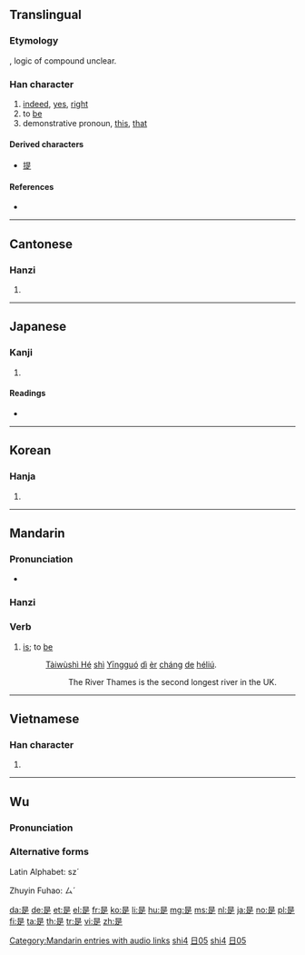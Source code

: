 {{also|昰}}
{{also|shi}}
==Translingual==
{{stroke order|strokes=9}}
{{stroke order|type=animate}}

===Etymology===
{{Han compound|曰|正|ls=ic}}, logic of compound unclear.

===Han character===
{{Han char|rn=72|rad=日|as=05|sn=9|four=6080<sub>1</sub>|canj=日一卜人 (AMYO)|ids=⿱[[曰]][[正]]}}

# [[indeed]], [[yes]], [[right]]
# to [[be]]
# demonstrative pronoun, [[this]], [[that]]

====Derived characters====
* [[提]]

====References====
* {{Han ref|kx=0493.260|dkj=13859|dj=0858.060|hdz=21497.050|uh=662F|ud=26159|bh=AC4F|bd=44111}}

----

==Cantonese==

===Hanzi===
{{yue-hanzi|jyut=si6|y=si6}}

# {{defn|lang=yue|sort=日05}}

----

==Japanese==

===Kanji===
{{ja-kanji|grade=c|rs=日05}}

# {{defn|lang=ja|sort=日05}}

====Readings====
* {{ja-readings|on=[[ぜ]] (ze), [[し]] (shi)|kun=[[これ]] (kore), [[この]] (kono), [[ここ]] (koko)}}

----

==Korean==

===Hanja===
{{ko-hanja|hangeul=시|eumhun=바를|rv=si|mr=si|y=si}}

# {{defn|lang=ko|sort=日05}}

----

==Mandarin==

===Pronunciation===
* {{audio|zh-shì.ogg|audio}}

===Hanzi===
{{cmn-hanzi|pin=[[shì]] ([[shi4]])|wg=shih<sup>4</sup>}}

===Verb===
{{cmn-verb|ts|pin=shì|pint=shi4|rs=日05}}

# [[is]]; to [[be]]
#: {{Hans|[[泰晤士河]][[是]][[英国]][[第]][[二]][[长]][[的]][[河流]]。}}
#: [[Tàiwùshì Hé]] [[shì]] [[Yīngguó]] [[dì]] [[èr]] [[cháng]] [[de]] [[héliú]].
#:: The River Thames is the second longest river in the UK.

[[Category:Mandarin entries with audio links]]
[[Category:Mandarin pronouns in simplified script|shi4]]
[[Category:Mandarin pronouns in traditional script|日05]]
[[Category:cmn:Beginning Mandarin in simplified script|shi4]]
[[Category:cmn:Beginning Mandarin in traditional script|日05]]

----

==Vietnamese==

===Han character===
{{vi-hantu|[[thị]]|rs=日05}}

# {{defn|lang=vi|sort=日05}}

----

==Wu==
{{zh-attention}}

===Pronunciation===
{{rfp|lang=wuu}}

===Alternative forms===
Latin Alphabet: sz´

Zhuyin Fuhao: ㄙˊ

[[da:是]]
[[de:是]]
[[et:是]]
[[el:是]]
[[fr:是]]
[[ko:是]]
[[li:是]]
[[hu:是]]
[[mg:是]]
[[ms:是]]
[[nl:是]]
[[ja:是]]
[[no:是]]
[[pl:是]]
[[fi:是]]
[[ta:是]]
[[th:是]]
[[tr:是]]
[[vi:是]]
[[zh:是]]